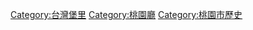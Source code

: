 {{Catnav|頁面分類|歷史|...|台灣清治時期|台灣清治時期行政區劃|台灣堡里}}
{{Catnav|頁面分類|歷史|...|台灣日治時期|台灣日治時期政治|台灣日治時期行政區劃|台灣堡里}}
{{Catnav|頁面分類|歷史|...|台灣日治時期|台灣日治時期政治|台灣日治時期行政區劃|台灣日治時期的廳|桃園廳}}
{{Catnav|頁面分類|歷史|...|台灣歷史|台灣各地歷史|桃園市歷史}}
{{Catnav|頁面分類|地理|...|中華民國直轄市|台灣直轄市|桃園市|桃園市歷史}}
{{catmore}}

[[Category:台灣堡里|Category:台灣堡里]]
[[Category:桃園廳|Category:桃園廳]]
[[Category:桃園市歷史|Category:桃園市歷史]]